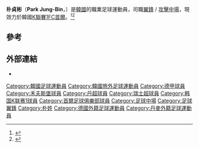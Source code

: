 {{Infobox football biography
| name = 朴貞彬
| image = '유럽파 윙어' 박정빈 FC서울 입단 인터뷰.jpg
| image_size = 
| fullname = Park Jung-Bin
| birth_date = {{birth date and age|1994|02|22|df=y}}
| birth_place = [[韓國|韓國]]
| height = {{height|m=1.77}}
| position = [[翼鋒|翼鋒]] / [[攻擊中場|攻擊中場]]
| currentclub = [[霍布羅體育俱樂部|霍布羅]]
| clubnumber = 22
| youthyears1 =           | youthclubs1 = [[全南天龍足球俱樂部|全南天龍青年隊]]
| youthyears2 = 2010–2012 | youthclubs2 = [[禾夫斯堡足球會|禾夫斯堡]] 
| years1 = 2012–2013     | clubs1 = [[禾夫斯堡足球會|禾夫斯堡B隊]] | caps1 = 8 | goals1 = 1
| years2 = 2013     | clubs2 = → [[格雷特霍夫體育會|格雷特霍夫]] (租借) | caps2 = 9 | goals2 = 0
| years3 = 2013–2015    | clubs3 = [[卡爾斯魯厄體育會|卡爾斯魯厄]] | caps3 = 16 | goals3 = 0
| years4 = 2015–2016    | clubs4 = [[霍布羅體育俱樂部|霍布羅]] | caps4 = 22 | goals4 = 2
| years5 = 2016–2019    | clubs5 = [[域堡足球會|域堡]] | caps5 = 44 | goals5 = 4
| years6 = 2019–2020    | clubs6 = [[塞尔维特足球俱乐部|塞尔维特·日內瓦]] | caps6 = 6 | goals6 = 4
| years7 = 2021–        | clubs7 = [[首爾足球俱樂部|FC首爾]] | caps7 =  | goals7 = 
| pcupdate = 2020年12月30日
| ntupdate =
}}
'''朴貞彬'''（'''Park Jung-Bin'''，{{bd|1994年|2月22日||}}）是[[韓國|韓國]]的職業足球運動員，司職[[翼鋒|翼鋒]] / [[攻擊中場|攻擊中場]]，現效力於韓國[[K聯賽1|K聯賽1]][[首爾足球俱樂部|FC首爾]]。<ref>{{cite web | url = http://www.worldfootball.net/spieler_profil/jung-bin-park/ | title = Jung-Bin Park | publisher = worldfootball.net | accessdate = 24 February 2013}}</ref><ref>{{cite web | url = http://www.soccerway.com/players/jung-bin-park/217970/ | title = Jung-Bin Park | publisher = Soccerway | accessdate = 24 February 2013 | archive-date = 2020-11-05 | archive-url = https://web.archive.org/web/20201105100615/https://www.soccerway.com/players/jung-bin-park/217970/ | dead-url = no }}</ref>

==參考==
{{Reflist}}

==外部連結==
* {{Fussballdaten|parkjungbin|Park Jung-Bin}}

{{DEFAULTSORT: Park Jung-Bin}}
[[Category:韓國足球運動員|Category:韓國足球運動員]]
[[Category:韓國旅外足球運動員|Category:韓國旅外足球運動員]]
[[Category:德甲球員|Category:德甲球員]]
[[Category:禾夫斯堡球員|Category:禾夫斯堡球員]]
[[Category:丹超球員|Category:丹超球員]]
[[Category:瑞士超球員|Category:瑞士超球員]]
[[Category:韩国K联赛1球員|Category:韩国K联赛1球員]]
[[Category:首爾足球俱樂部球員|Category:首爾足球俱樂部球員]]
[[Category:足球中場|Category:足球中場]]
[[Category:足球翼鋒|Category:足球翼鋒]]
[[Category:朴姓|Category:朴姓]]
[[Category:德國外籍足球運動員|Category:德國外籍足球運動員]]
[[Category:丹麥外籍足球運動員|Category:丹麥外籍足球運動員]]